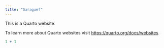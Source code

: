```yaml
---
title: "Saraguef"
---
```


This is a Quarto website.

To learn more about Quarto websites visit <https://quarto.org/docs/websites>.

```r
1 + 1
```
